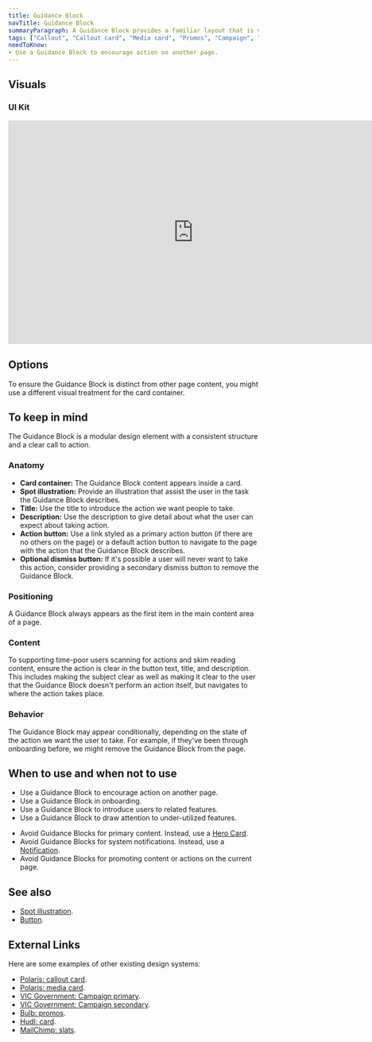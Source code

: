 ```yaml
---
title: Guidance Block
navTitle: Guidance Block
summaryParagraph: A Guidance Block provides a familiar layout that is visually prominent to draw attention to related content and encourage people to take an action. It guides people to new actions they haven't done before or connects them to relevant content and action they can take on another page.
tags: ["Callout", "Callout card", "Media card", "Promos", "Campaign", "Notice", "Notification"]
needToKnow:
- Use a Guidance Block to encourage action on another page.
---
```



## Visuals

### UI Kit

<iframe style="border: none;" width="744" height="450" src="https://www.figma.com/embed?embed_host=share&url=https%3A%2F%2Fwww.figma.com%2Ffile%2Fe3TyAOZKfLg9cA01Iy1Mgm%2FKaizen-Site-embed%3Fnode-id%3D20100%253A95" allowfullscreen></iframe>

## Options

To ensure the Guidance Block is distinct from other page content, you might use a different visual treatment for the card container.

## To keep in mind

The Guidance Block is a modular design element with a consistent structure and a clear call to action.

### Anatomy

* **Card container:** The Guidance Block content appears inside a card.
* **Spot illustration:** Provide an illustration that assist the user in the task the Guidance Block describes.
* **Title:** Use the title to introduce the action we want people to take.
* **Description:** Use the description to give detail about what the user can expect about taking action.
* **Action button:** Use a link styled as a primary action button (if there are no others on the page) or a default action button to navigate to the page with the action that the Guidance Block describes.
* **Optional dismiss button:** If it's possible a user will never want to take this action, consider providing a secondary dismiss button to remove the Guidance Block.

### Positioning

A Guidance Block always appears as the first item in the main content area of a page.

### Content

To supporting time-poor users scanning for actions and skim reading content, ensure the action is clear in the button text, title, and description. This includes making the subject clear as well as making it clear to the user that the Guidance Block doesn't perform an action itself, but navigates to where the action takes place.

### Behavior

The Guidance Block may appear conditionally, depending on the state of the action we want the user to take. For example, if they've been through onboarding before, we might remove the Guidance Block from the page.

## When to use and when not to use

<DosAndDonts>
<Do>

* Use a Guidance Block to encourage action on another page.
* Use a Guidance Block in onboarding.
* Use a Guidance Block to introduce users to related features.
* Use a Guidance Block to draw attention to under-utilized features.

</Do>
<Dont>

* Avoid Guidance Blocks for primary content. Instead, use a [Hero Card](/components/hero-card).
* Avoid Guidance Blocks for system notifications. Instead, use a [Notification](/guidelines/notifications).
* Avoid Guidance Blocks for promoting content or actions on the current page.

</Dont>
</DosAndDonts>

## See also

* [Spot illustration](/components/illustration).
* [Button](/components/button).

## External Links

Here are some examples of other existing design systems:

- [Polaris: callout card](https://polaris.shopify.com/components/structure/callout-card#navigation).
- [Polaris: media card](https://polaris.shopify.com/components/structure/media-card#navigation).
- [VIC Government: Campaign primary](https://www.vic.gov.au/campaign-primary-design-system).
- [VIC Government: Campaign secondary](https://www.vic.gov.au/campaign-secondary).
- [Bulb: promos](https://design.bulb.co.uk/patterns/promos).
- [Hudl: card](http://uniform.hudl.com/components/card/design#Usage).
- [MailChimp: slats](https://ux.mailchimp.com/patterns/slats).

